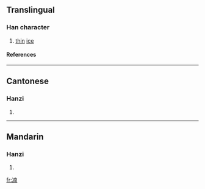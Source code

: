 ==Translingual==
===Han character===
{{Han char|rn=15|rad=冫|as=09|sn=11|four=|canj=戈一十月十 (IMJBJ)}}
# [[thin]] [[ice]]
====References====
{{Han ref|kx=0133.070|hdz=10299.190|uh=34D3|ud=13523}}

----
==Cantonese==
===Hanzi===
{{yue-hanzi|jyut=|y=lam5, nam4}}
# {{defn|Cantonese}}

----
==Mandarin==
===Hanzi===
{{cmn-hanzi|pin=[[nán]] ([[nan2]])|wg=nan<sup>2</sup>}}
# {{defn|Mandarin}}

[[fr:㓓]]